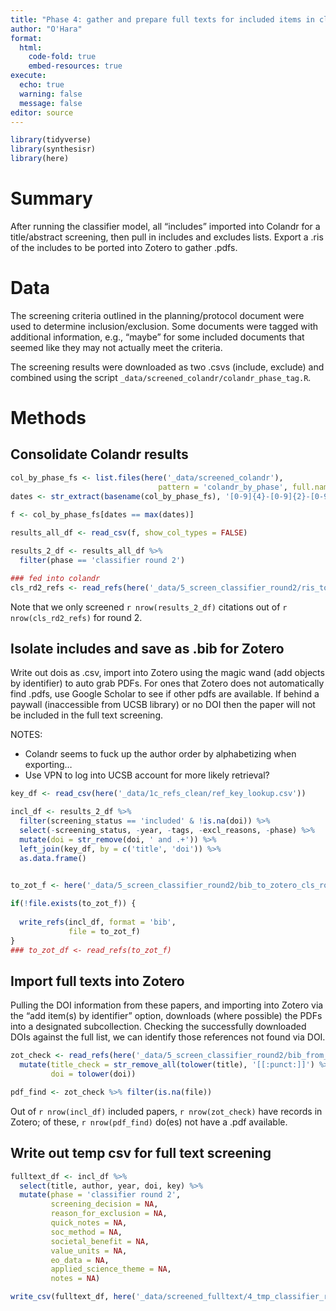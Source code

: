```yaml
---
title: "Phase 4: gather and prepare full texts for included items in classifier set 2"
author: "O'Hara"
format: 
  html:
    code-fold: true
    embed-resources: true
execute:
  echo: true
  warning: false
  message: false
editor: source
---
```


```r
library(tidyverse)
library(synthesisr)
library(here)
```

# Summary

After running the classifier model, all "includes" imported into Colandr for a title/abstract screening, then pull in includes and excludes lists.  Export a .ris of the includes to be ported into Zotero to gather .pdfs.  

# Data

The screening criteria outlined in the planning/protocol document were used to determine inclusion/exclusion.  Some documents were tagged with additional information, e.g., "maybe" for some included documents that seemed like they may not actually meet the criteria.

The screening results were downloaded as two .csvs (include, exclude) and combined using the script `_data/screened_colandr/colandr_phase_tag.R`.

# Methods

## Consolidate Colandr results

```r
col_by_phase_fs <- list.files(here('_data/screened_colandr'), 
                                 pattern = 'colandr_by_phase', full.names = TRUE)
dates <- str_extract(basename(col_by_phase_fs), '[0-9]{4}-[0-9]{2}-[0-9]{2}') %>% as.Date()

f <- col_by_phase_fs[dates == max(dates)]
                     
results_all_df <- read_csv(f, show_col_types = FALSE)

results_2_df <- results_all_df %>%
  filter(phase == 'classifier round 2')

### fed into colandr
cls_rd2_refs <- read_refs(here('_data/5_screen_classifier_round2/ris_to_colandr_classifier_round2.ris'))
```

Note that we only screened `r nrow(results_2_df)` citations out of `r nrow(cls_rd2_refs)` for round 2.

## Isolate includes and save as .bib for Zotero

Write out dois as .csv, import into Zotero using the magic wand (add objects by identifier) to auto grab PDFs.  For ones that Zotero does not automatically find .pdfs, use Google Scholar to see if other pdfs are available.  If behind a paywall (inaccessible from UCSB library) or no DOI then the paper will not be included in the full text screening.

NOTES:

* Colandr seems to fuck up the author order by alphabetizing when exporting...
* Use VPN to log into UCSB account for more likely retrieval?

```r
key_df <- read_csv(here('_data/1c_refs_clean/ref_key_lookup.csv'))

incl_df <- results_2_df %>%
  filter(screening_status == 'included' & !is.na(doi)) %>% 
  select(-screening_status, -year, -tags, -excl_reasons, -phase) %>% 
  mutate(doi = str_remove(doi, ' and .+')) %>% 
  left_join(key_df, by = c('title', 'doi')) %>% 
  as.data.frame()
  

to_zot_f <- here('_data/5_screen_classifier_round2/bib_to_zotero_cls_round2.bib')

if(!file.exists(to_zot_f)) {
  
  write_refs(incl_df, format = 'bib', 
             file = to_zot_f)
}
### to_zot_df <- read_refs(to_zot_f)
```


## Import full texts into Zotero

Pulling the DOI information from these papers, and importing into Zotero via the "add item(s) by identifier" option, downloads (where possible) the PDFs into a designated subcollection.  Checking the successfully downloaded DOIs against the full list, we can identify those references not found via DOI.

```r
zot_check <- read_refs(here('_data/5_screen_classifier_round2/bib_from_zotero_cls_round2.bib')) %>%
  mutate(title_check = str_remove_all(tolower(title), '[[:punct:]]') %>% str_squish(),
         doi = tolower(doi))

pdf_find <- zot_check %>% filter(is.na(file))
```

Out of `r nrow(incl_df)` included papers, `r nrow(zot_check)` have records in Zotero; of these, `r nrow(pdf_find)` do(es) not have a .pdf available.

## Write out temp csv for full text screening

```r
fulltext_df <- incl_df %>%
  select(title, author, year, doi, key) %>%
  mutate(phase = 'classifier round 2',
         screening_decision = NA,
         reason_for_exclusion = NA,
         quick_notes = NA,
         soc_method = NA,
         societal_benefit = NA,
         value_units = NA,
         eo_data = NA,
         applied_science_theme = NA,
         notes = NA)

write_csv(fulltext_df, here('_data/screened_fulltext/4_tmp_classifier_round2.csv'))
```


